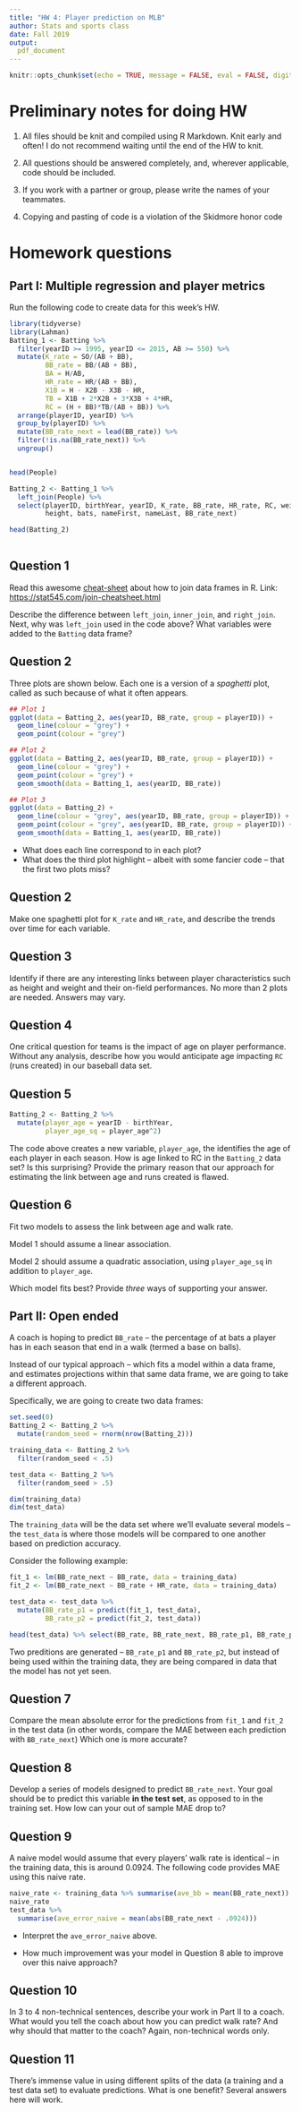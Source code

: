 ---
title: "HW 4: Player prediction on MLB"
author: Stats and sports class
date: Fall 2019
output: 
  pdf_document
---


```{r setup, include=FALSE}
knitr::opts_chunk$set(echo = TRUE, message = FALSE, eval = FALSE, digits = 3, warning = FALSE)
```

# Preliminary notes for doing HW

1. All files should be knit and compiled using R Markdown. Knit early and often! I do not recommend waiting until the end of the HW to knit.

2. All questions should be answered completely, and, wherever applicable, code should be included. 

3. If you work with a partner or group, please write the names of your teammates. 

4. Copying and pasting of code is a violation of the Skidmore honor code

# Homework questions

## Part I: Multiple regression and player metrics

Run the following code to create data for this week's HW.

```{r}
library(tidyverse)
library(Lahman)
Batting_1 <- Batting %>% 
  filter(yearID >= 1995, yearID <= 2015, AB >= 550) %>% 
  mutate(K_rate = SO/(AB + BB), 
         BB_rate = BB/(AB + BB), 
         BA = H/AB, 
         HR_rate = HR/(AB + BB),
         X1B = H - X2B - X3B - HR, 
         TB = X1B + 2*X2B + 3*X3B + 4*HR, 
         RC = (H + BB)*TB/(AB + BB)) %>% 
  arrange(playerID, yearID) %>% 
  group_by(playerID) %>% 
  mutate(BB_rate_next = lead(BB_rate)) %>% 
  filter(!is.na(BB_rate_next)) %>% 
  ungroup()


head(People)

Batting_2 <- Batting_1 %>% 
  left_join(People) %>% 
  select(playerID, birthYear, yearID, K_rate, BB_rate, HR_rate, RC, weight, 
         height, bats, nameFirst, nameLast, BB_rate_next)  

head(Batting_2)
  
```



## Question 1

Read this awesome [cheat-sheet](https://stat545.com/join-cheatsheet.html) about how to join data frames in R. Link: [https://stat545.com/join-cheatsheet.html](https://stat545.com/join-cheatsheet.html)

Describe the difference between `left_join`, `inner_join`, and `right_join`. Next, why was `left_join` used in the code above? What variables were added to the `Batting` data frame?


## Question 2

Three plots are shown below. Each one is a version of a *spaghetti* plot, called as such because of what it often appears. 

```{r}
## Plot 1
ggplot(data = Batting_2, aes(yearID, BB_rate, group = playerID)) + 
  geom_line(colour = "grey") + 
  geom_point(colour = "grey") 

## Plot 2
ggplot(data = Batting_2, aes(yearID, BB_rate, group = playerID)) + 
  geom_line(colour = "grey") + 
  geom_point(colour = "grey") + 
  geom_smooth(data = Batting_1, aes(yearID, BB_rate))

## Plot 3
ggplot(data = Batting_2) + 
  geom_line(colour = "grey", aes(yearID, BB_rate, group = playerID)) + 
  geom_point(colour = "grey", aes(yearID, BB_rate, group = playerID)) + 
  geom_smooth(data = Batting_1, aes(yearID, BB_rate))
```

- What does each line correspond to in each plot?
- What does the third plot highlight -- albeit with some fancier code -- that the first two plots miss?


## Question 2

Make one spaghetti plot for `K_rate` and `HR_rate`, and describe the trends over time for each variable.



## Question 3

Identify if there are any interesting links between player characteristics such as height and weight and their on-field performances. No more than 2 plots are needed. Answers may vary. 


## Question 4

One critical question for teams is the impact of age on player performance. Without any analysis, describe how you would anticipate age impacting `RC` (runs created) in our baseball data set.


## Question 5

```{r}
Batting_2 <- Batting_2 %>% 
  mutate(player_age = yearID - birthYear, 
         player_age_sq = player_age^2)
```

The code above creates a new variable, `player_age`, the identifies the age of each player in each season. How is age linked to RC in the `Batting_2` data set? Is this surprising? Provide the primary reason that our approach for estimating the link between age and runs created is flawed. 

## Question 6

Fit two models to assess the link between age and walk rate.

Model 1 should assume a linear association.

Model 2 should assume a quadratic association, using `player_age_sq` in addition to `player_age`.

Which model fits best? Provide *three* ways of supporting your answer.



## Part II: Open ended

A coach is hoping to predict `BB_rate` -- the percentage of at bats a player has in each season that end in a walk (termed a base on balls).

Instead of our typical approach -- which fits a model within a data frame, and estimates projections within that same data frame, we are going to take a different approach.

Specifically, we are going to create two data frames: 

```{r}
set.seed(0)
Batting_2 <- Batting_2 %>% 
  mutate(random_seed = rnorm(nrow(Batting_2))) 

training_data <- Batting_2 %>%
  filter(random_seed < .5)

test_data <- Batting_2 %>% 
  filter(random_seed > .5)

dim(training_data)
dim(test_data)
```

The `training_data` will be the data set where we'll evaluate several models -- the `test_data` is where those models will be compared to one another based on prediction accuracy.

Consider the following example:

```{r}
fit_1 <- lm(BB_rate_next ~ BB_rate, data = training_data)
fit_2 <- lm(BB_rate_next ~ BB_rate + HR_rate, data = training_data)

test_data <- test_data %>%
  mutate(BB_rate_p1 = predict(fit_1, test_data), 
         BB_rate_p2 = predict(fit_2, test_data))

head(test_data) %>% select(BB_rate, BB_rate_next, BB_rate_p1, BB_rate_p2)

```

Two preditions are generated -- `BB_rate_p1` and `BB_rate_p2`, but instead of being used within the training data, they are being compared in data that the model has not yet seen.

## Question 7

Compare the mean absolute error for the predictions from `fit_1` and `fit_2` in the test data (in other words, compare the MAE between each prediction with `BB_rate_next`) Which one is more accurate? 

## Question 8

Develop a series of models designed to predict `BB_rate_next`. Your goal should be to predict this variable **in the test set**, as opposed to in the training set.  How low can your out of sample MAE drop to?

## Question 9

A naive model would assume that every players' walk rate is identical -- in the training data, this is around 0.0924. The following code provides MAE using this naive rate.

```{r}
naive_rate <- training_data %>% summarise(ave_bb = mean(BB_rate_next))
naive_rate
test_data %>% 
  summarise(ave_error_naive = mean(abs(BB_rate_next - .0924)))
```

- Interpret the `ave_error_naive` above. 

- How much improvement was your model in Question 8 able to improve over this naive approach?

## Question 10

In 3 to 4 non-technical sentences, describe your work in Part II to a coach. What would you tell the coach about how you can predict walk rate? And why should that matter to the coach? Again, non-technical words only.


## Question 11

There's immense value in using different splits of the data (a training and a test data set) to evaluate predictions. What is one benefit?  Several answers here will work.